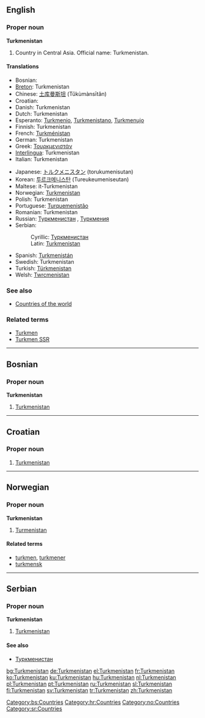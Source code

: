 ==English==

===Proper noun===
'''Turkmenistan'''

# Country in Central Asia. Official name: Turkmenistan.

====Translations====
{{top}}
*Bosnian: {{t|bs|Turkmenistan|m}}
*[[Breton]]: Turkmenistan
*Chinese: [[土库曼斯坦]] (Tǔkùmànsītǎn)
*Croatian: {{t|hr|Turkmenistan|m}}
*Danish: Turkmenistan
*Dutch: Turkmenistan
*Esperanto: [[Turkmenio]], [[Turkmenistano]], [[Turkmenujo]]
*Finnish: Turkmenistan
*French: [[Turkménistan]] {{m}}
*German: Turkmenistan
*Greek: [[Τουρκμενιστάν]] {{n}}
*[[Interlingua]]: Turkmenistan
*Italian: Turkmenistan
{{mid}}
*Japanese: [[トルクメニスタン]] (torukumenisutan)
*Korean: [[투르크메니스탄]] (Tureukeumeniseutan)
*Maltese: it-Turkmenistan
*Norwegian: [[#Norwegian|Turkmenistan]]
*Polish: Turkmenistan
*Portuguese: [[Turquemenistão]]
*Romanian: Turkmenistan {{n}}
*Russian: [[Туркменистан]] {{m}}, [[Туркмения]] {{f}}
*Serbian:
*:Cyrillic: [[Туркменистан#Serbian|Туркменистан]] {{m}}
*:Latin: [[Turkmenistan#Serbian|Turkmenistan]] {{m}}
*Spanish: [[Turkmenistán]]
*Swedish: Turkmenistan
*Turkish: [[Türkmenistan]]
*Welsh: [[Twrcmenistan]]
{{bottom}}

===See also===
* [[Countries of the world]]

===Related terms===
*[[Turkmen]]
*[[Turkmen SSR]]

----

==Bosnian==

===Proper noun===
'''Turkmenistan''' {{m}}

# [[Turkmenistan#English|Turkmenistan]]

[[Category:bs:Countries]]

----

==Croatian==

===Proper noun===
{{infl|hr|proper noun|g=m}}

# [[#English|Turkmenistan]]

[[Category:hr:Countries]]

----

==Norwegian==

===Proper noun===
'''Turkmenistan'''

# [[#English|Turmenistan]]

====Related terms====
*[[turkmen]], [[turkmener]]
*[[turkmensk]]

[[Category:no:Countries]]

----

==Serbian==

===Proper noun===
'''Turkmenistan''' {{m}}

# [[Turkmenistan#English|Turkmenistan]]

====See also====
*[[Туркменистан#Serbian|Туркменистан]]

[[Category:sr:Countries]]

[[bg:Turkmenistan]]
[[de:Turkmenistan]]
[[el:Turkmenistan]]
[[fr:Turkmenistan]]
[[ko:Turkmenistan]]
[[ku:Turkmenistan]]
[[hu:Turkmenistan]]
[[nl:Turkmenistan]]
[[pl:Turkmenistan]]
[[pt:Turkmenistan]]
[[ru:Turkmenistan]]
[[sl:Turkmenistan]]
[[fi:Turkmenistan]]
[[sv:Turkmenistan]]
[[tr:Turkmenistan]]
[[zh:Turkmenistan]]